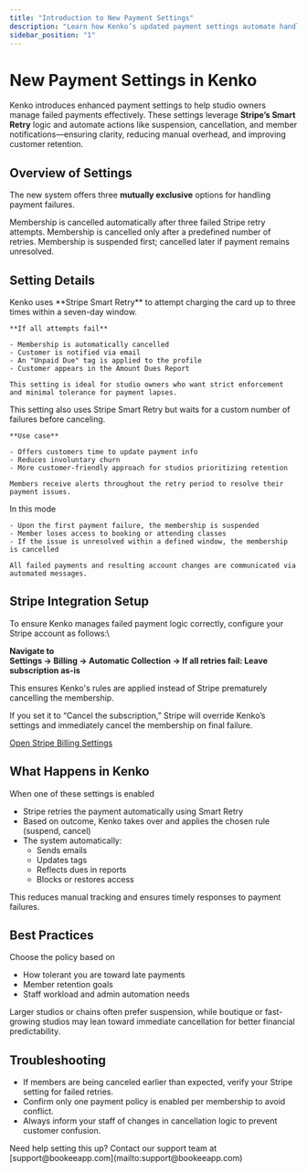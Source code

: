 ```yaml
---
title: "Introduction to New Payment Settings"
description: "Learn how Kenko’s updated payment settings automate handling of failed payments using Stripe Smart Retry and streamline member billing workflows."
sidebar_position: "1"
---
```



# New Payment Settings in Kenko

Kenko introduces enhanced payment settings to help studio owners manage failed payments effectively. These settings leverage **Stripe’s Smart Retry** logic and automate actions like suspension, cancellation, and member notifications—ensuring clarity, reducing manual overhead, and improving customer retention.

## Overview of Settings

The new system offers three **mutually exclusive** options for handling payment failures.

<CardGroup cols={2}>
  <Card title="Immediate Cancellation on Failure" icon="ban" href="#immediate-cancellation">
    Membership is cancelled automatically after three failed Stripe retry attempts.
  </Card>
  <Card title="Cancellation After Multiple Failures" icon="x" href="#cancellation-after-multiple-failures">
    Membership is cancelled only after a predefined number of retries.
  </Card>
  <Card title="Suspension and Eventual Cancellation" icon="pause" href="#suspension-and-cancellation">
    Membership is suspended first; cancelled later if payment remains unresolved.
  </Card>
</CardGroup>

## Setting Details

<AccordionGroup>
  <Accordion title="Immediate Cancellation on Payment Failure" icon="ban">
    Kenko uses **Stripe Smart Retry** to attempt charging the card up to three times within a seven-day window.

    **If all attempts fail**

    - Membership is automatically cancelled
    - Customer is notified via email
    - An "Unpaid Due" tag is applied to the profile
    - Customer appears in the Amount Dues Report

    This setting is ideal for studio owners who want strict enforcement and minimal tolerance for payment lapses.
  </Accordion>
  <Accordion title="Cancellation After Multiple Failures" icon="x">
    This setting also uses Stripe Smart Retry but waits for a custom number of failures before canceling.

    **Use case**

    - Offers customers time to update payment info
    - Reduces involuntary churn
    - More customer-friendly approach for studios prioritizing retention

    Members receive alerts throughout the retry period to resolve their payment issues.
  </Accordion>
  <Accordion title="Suspension and Eventual Cancellation" icon="pause">
    In this mode

    - Upon the first payment failure, the membership is suspended
    - Member loses access to booking or attending classes
    - If the issue is unresolved within a defined window, the membership is cancelled

    All failed payments and resulting account changes are communicated via automated messages.
  </Accordion>
</AccordionGroup>

## Stripe Integration Setup

To ensure Kenko manages failed payment logic correctly, configure your Stripe account as follows:\\

**Navigate to**\
**Settings → Billing → Automatic Collection → If all retries fail: Leave subscription as-is**

This ensures Kenko's rules are applied instead of Stripe prematurely cancelling the membership.

If you set it to “Cancel the subscription,” Stripe will override Kenko’s settings and immediately cancel the membership on final failure.

[Open Stripe Billing Settings](https://dashboard.stripe.com/settings/billing/automatic)

## What Happens in Kenko

When one of these settings is enabled

- Stripe retries the payment automatically using Smart Retry
- Based on outcome, Kenko takes over and applies the chosen rule (suspend, cancel)
- The system automatically:
  - Sends emails
  - Updates tags
  - Reflects dues in reports
  - Blocks or restores access

This reduces manual tracking and ensures timely responses to payment failures.

## Best Practices

Choose the policy based on

- How tolerant you are toward late payments
- Member retention goals
- Staff workload and admin automation needs

Larger studios or chains often prefer suspension, while boutique or fast-growing studios may lean toward immediate cancellation for better financial predictability.

## Troubleshooting

- If members are being canceled earlier than expected, verify your Stripe setting for failed retries.
- Confirm only one payment policy is enabled per membership to avoid conflict.
- Always inform your staff of changes in cancellation logic to prevent customer confusion.

<Info>
  Need help setting this up? Contact our support team at [support@bookeeapp.com](mailto:support@bookeeapp.com)
</Info>